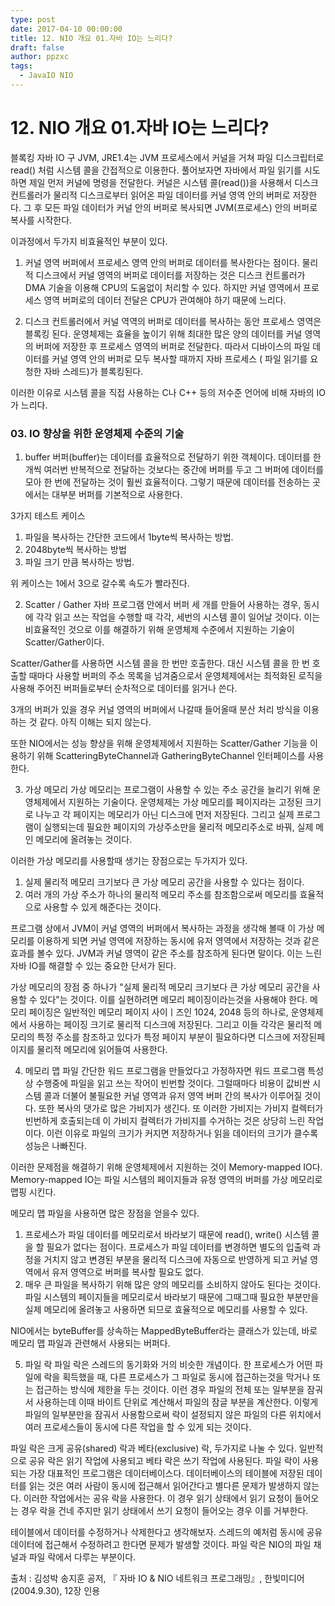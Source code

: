 ```yaml
---
type: post
date: 2017-04-10 00:00:00
title: 12. NIO 개요 01.자바 IO는 느리다?
draft: false
author: ppzxc
tags:
  - JavaIO NIO
---
```


# 12. NIO 개요 01.자바 IO는 느리다?

블록킹 자바 IO
구 JVM, JRE1.4는 JVM 프로세스에서 커널을 거쳐 파일 디스크립터로 read() 처럼 시스템 콜을 간접적으로 이용한다. 풀어보자면 자바에서 파일 읽기를 시도하면 제일 먼저 커널에 명령을 전달한다. 커널은 시스템 콜(read())을 사용해서 디스크 컨트롤러가 물리적 디스크로부터 읽어온 파일 데이터를 커널 영역 안의 버퍼로 저장한다. 그 후 모든 파일 데이터가 커널 안의 버퍼로 복사되면 JVM(프로세스) 안의 버퍼로 복사를 시작한다.

이과정에서 두가지 비효율적인 부분이 있다.

1. 커널 영역 버퍼에서 프로세스 영역 안의 버퍼로 데이터를 복사한다는 점이다. 물리적 디스크에서 커널 영역의 버퍼로 데이터를 저장하는 것은 디스크 컨트롤러가 DMA 기술을 이용해 CPU의 도움없이 처리할 수 있다. 하지만 커널 영역에서 프로세스 영역 버퍼로의 데이터 전달은 CPU가 관여해야 하기 때문에 느리다.

2. 디스크 컨트롤러에서 커널 역역의 버퍼로 데이터를 복사하는 동안 프로세스 영역은 블록킹 된다. 운영체제는 효율을 높이기 위해 최대한 많은 양의 데이터를 커널 영역의 버퍼에 저장한 후 프로세스 영역의 버퍼로 전달한다. 따라서 디바이스의 파일 데이터를 커널 영역 안의 버퍼로 모두 복사할 때까지 자바 프로세스 ( 파일 읽기를 요청한 자바 스레드)가 블록킹된다.

이러한 이유로 시스템 콜을 직접 사용하는 C나 C++ 등의 저수준 언어에 비해 자바의 IO가 느리다.

### 03. IO 향상을 위한 운영체제 수준의 기술

1. buffer
   버퍼(buffer)는 데이터를 효율적으로 전달하기 위한 객체이다. 데이터를 한 개씩 여러번 반복적으로 전달하는 것보다는 중간에 버퍼를 두고 그 버퍼에 데이터를 모아 한 번에 전달하는 것이 훨씬 효율적이다. 그렇기 때문에 데이터를 전송하는 곳에서는 대부분 버퍼를 기본적으로 사용한다.

3가지 테스트 케이스

1. 파일을 복사하는 간단한 코드에서 1byte씩 복사하는 방법.
2. 2048byte씩 복사하는 방법
3. 파일 크기 만큼 복사하는 방법.

위 케이스는 1에서 3으로 갈수록 속도가 빨라진다.

2. Scatter / Gather
   자바 프로그램 안에서 버퍼 세 개를 만들어 사용하는 경우, 동시에 각각 읽고 쓰는 작업을 수행할 때 각각, 세번의 시스템 콜이 일어날 것이다. 이는 비효율적인 것으로 이를 해결하기 위해 운영체제 수준에서 지원하는 기술이 Scatter/Gather이다.

Scatter/Gather를 사용하면 시스템 콜을 한 번만 호출한다. 대신 시스템 콜을 한 번 호출할 때마다 사용할 버퍼의 주소 목록을 넘겨줌으로서 운영체제에서는 최적화된 로직을 사용해 주어진 버퍼들로부터 순차적으로 데이터를 읽거나 쓴다.

3개의 버퍼가 있을 경우 커널 영역의 버퍼에서 나갈때 들어올때 분산 처리 방식을 이용하는 것 같다. 아직 이해는 되지 않는다.

또한 NIO에서는 성능 향상을 위해 운영체제에서 지원하는 Scatter/Gather 기능을 이용하기 위해 ScatteringByteChannel과 GatheringByteChannel 인터페이스를 사용한다.

3. 가상 메모리
   가상 메모리는 프로그램이 사용할 수 있는 주소 공간을 늘리기 위해 운영체제에서 지원하는 기술이다. 운영체제는 가상 메모리를 페이지라는 고정된 크기로 나누고 각 페이지는 메모리가 아닌 디스크에 먼저 저장된다. 그리고 실제 프로그램이 실행되는데 필요한 페이지의 가상주소만을 물리적 메모리주소로 바꿔, 실제 메인 메모리에 올려놓는 것이다.

이러한 가상 메모리를 사용할때 생기는 장점으로는 두가지가 있다.

1. 실제 물리적 메모리 크기보다 큰 가상 메모리 공간을 사용할 수 있다는 점이다.
2. 여러 개의 가상 주소가 하나의 물리적 메모리 주소를 참조함으로써 메모리를 효율적으로 사용할 수 있게 해준다는 것이다.

프로그램 상에서 JVM이 커널 영역의 버퍼에서 복사하는 과정을 생각해 볼때 이 가상 메모리를 이용하게 되면
커널 영역에 저장하는 동시에 유저 영역에서 저장하는 것과 같은 효과를 볼수 있다. JVM과 커널 영역이 같은 주소를 참조하게 된다면 말이다. 이는 느린 자바 IO를 해결할 수 있는 중요한 단서가 된다.

가상 메모리의 장점 중 하나가 "실제 물리적 메모리 크기보다 큰 가상 메모리 공간을 사용할 수 있다"는 것이다. 이를 실현하려면 메모리 페이징이라는것을 사용해야 한다. 메모리 페이징은 일반적인 메모리 페이지 사이ㅣ즈인 1024, 2048 등의 하나로, 운영체제에서 사용하는 페이징 크기로 물리적 디스크에 저장된다. 그리고 이들 각각은 물리적 메모리의 특정 주소를 참조하고 있다가 특정 페이지 부분이 필요하다면 디스크에 저장된페이지를 물리적 메모리에 읽어들여 사용한다.

4. 메모리 맵 파일
   간단한 워드 프로그램을 만들었다고 가정하자면 워드 프로그램 특성상 수행중에 파일을 읽고 쓰는 작어이 빈번할 것이다. 그럴때마다 비용이 값비싼 시스템 콜과 더불어 불필요한 커널 영역과 유저 영역 버퍼 간의 복사가 이루어질 것이다. 또한 복사의 댓가로 많은 가비지가 생긴다. 또 이러한 가비지는 가비지 컬렉터가 빈번하게 호출되는데 이 가비지 컬렉터가 가비지를 수거하는 것은 상당히 느린 작업이다. 이런 이유로 파일의 크기가 커지면 저장하거나 읽을 데이터의 크기가 클수록 성능은 나빠진다.

이러한 문제점을 해결하기 위해 운영체제에서 지원하는 것이 Memory-mapped IO다. Memory-mapped IO는 파일 시스템의 페이지들과 유정 영역의 버퍼를 가상 메모리로 맵핑 시킨다.

메모리 맵 파일을 사용하면 많은 장점을 얻을수 있다.

1. 프로세스가 파일 데이터를 메모리로서 바라보기 때문에 read(), write() 시스템 콜을 할 필요가 없다는 점이다. 프로세스가 파일 데이터를 변경하면 별도의 입출력 과정을 거치지 않고 변경된 부분을 물리적 디스크에 자동으로 반영하게 되고 커널 영역에서 유저 영역으로 버퍼를 복사할 필요도 없다.
2. 매우 큰 파일을 복사하기 위해 많은 양의 메모리를 소비하지 않아도 된다는 것이다. 파일 시스템의 페이지들을 메모리로서 바라보기 때문에 그때그때 필요한 부분만을 실제 메모리에 올려놓고 사용하면 되므로 효율적으로 메모리를 사용할 수 있다.

NIO에서는 byteBuffer를 상속하는 MappedByteBuffer라는 클래스가 있는데, 바로 메모리 맵 파일과 관련해서 사용되는 버퍼다.

5. 파일 락
   파일 락은 스레드의 동기화와 거의 비슷한 개념이다. 한 프로세스가 어떤 파일에 락을 획득했을 때, 다른 프로세스가 그 파일로 동시에 접근하는것을 막거나 또는 접근하는 방식에 제한을 두는 것이다. 이런 경우 파일의 전체 또는 일부분을 잠궈서 사용하는데 이때 바이트 단위로 계산해서 파일의 잠글 부분을 계산한다. 이렇게 파일의 일부분만을 잠궈서 사용함으로써 락이 설정되지 않은 파일의 다른 위치에서 여러 프로세스들이 동시에 다른 작업을 할 수 있게 되는 것이다.

파일 락은 크게 공유(shared) 락과 베타(exclusive) 락, 두가지로 나눌 수 있다. 일반적으로 공유 락은 읽기 작업에 사용되고 베타 락은 쓰기 작업에 사용된다. 파일 락이 사용되는 가장 대표적인 프로그램은 데이터베이스다. 데이터베이스의 테이블에 저장된 데이터를 읽는 것은 여러 사람이 동시에 접근해서 읽어간다고 별다른 문제가 발생하지 않는다. 이러한 작업에서는 공유 락을 사용한다. 이 경우 읽기 상태에서 읽기 요청이 들어오는 경우 락을 건네 주지만 읽기 상태에서 쓰기 요청이 들어오는 경우 이를 거부한다.

테이블에서 데이터를 수정하거나 삭제한다고 생각해보자. 스레드의 예처럼 동시에 공유 데이터에 접근해서 수정하려고 한다면 문제가 발생할 것이다.
파일 락은 NIO의 파일 채널과 파일 락에서 다루는 부분이다.

출처 : 김성박 송지훈 공저, 『 자바 IO & NIO 네트워크 프로그래밍』, 한빛미디어(2004.9.30), 12장 인용
